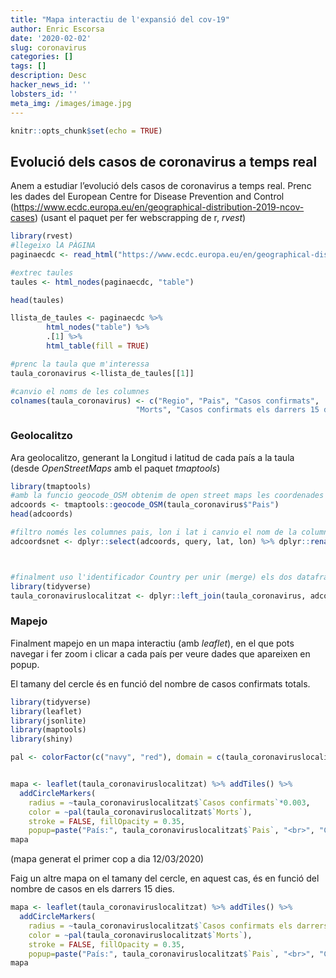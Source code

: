 ---
title: "Mapa interactiu de l'expansió del cov-19"
author: Enric Escorsa
date: '2020-02-02'
slug: coronavirus
categories: []
tags: []
description: Desc
hacker_news_id: ''
lobsters_id: ''
meta_img: /images/image.jpg
---

```{r setup, include=FALSE}
knitr::opts_chunk$set(echo = TRUE)
```

## Evolució dels casos de coronavirus a temps real

Anem a estudiar l’evolució dels casos de coronavirus a temps real. Prenc les dades del European Centre for Disease Prevention and Control (<https://www.ecdc.europa.eu/en/geographical-distribution-2019-ncov-cases>) (usant el paquet per fer webscrapping de r, _rvest_)

```{r, echo=TRUE, warning=F, message=F}
library(rvest)
#llegeixo lA PÀGINA
paginaecdc <- read_html("https://www.ecdc.europa.eu/en/geographical-distribution-2019-ncov-cases")

#extrec taules
taules <- html_nodes(paginaecdc, "table")

head(taules)

llista_de_taules <- paginaecdc %>%
        html_nodes("table") %>%
        .[1] %>%
        html_table(fill = TRUE)

#prenc la taula que m'interessa
taula_coronavirus <-llista_de_taules[[1]]

#canvio el noms de les columnes
colnames(taula_coronavirus) <- c("Regio", "Pais", "Casos confirmats",
                            "Morts", "Casos confirmats els darrers 15 dies")
```

### Geolocalitzo

Ara geolocalitzo, generant la Longitud i latitud de cada país a la taula (desde _OpenStreetMaps_ amb el paquet _tmaptools_)

```{r, echo=TRUE, warning=F, message=F}

library(tmaptools)
#amb la funcio geocode_OSM obtenim de open street maps les coordenades de la columna "Pais"
adcoords <- tmaptools::geocode_OSM(taula_coronavirus$"Pais")
head(adcoords)

#filtro només les columnes pais, lon i lat i canvio el nom de la columna dels paisos que es deia query a Country
adcoordsnet <- dplyr::select(adcoords, query, lat, lon) %>% dplyr::rename(Pais = query)



#finalment uso l'identificador Country per unir (merge) els dos dataframes (el dataframe original i el de coordenades) i afegir les columnes lon i lat al csv original
library(tidyverse)
taula_coronaviruslocalitzat <- dplyr::left_join(taula_coronavirus, adcoordsnet, by = "Pais")

```


### Mapejo

Finalment mapejo en un mapa interactiu (amb _leaflet_), en el que pots navegar i fer zoom i clicar a cada país per veure dades que apareixen en popup.

El tamany del cercle és en funció del nombre de casos confirmats totals.

```{r, echo=TRUE, warning=F, message=F}
library(tidyverse)
library(leaflet)
library(jsonlite)
library(maptools)
library(shiny)

pal <- colorFactor(c("navy", "red"), domain = c(taula_coronaviruslocalitzat$`Morts`, taula_coronaviruslocalitzat$`Casos confirmats els darrers 15 dies`))


mapa <- leaflet(taula_coronaviruslocalitzat) %>% addTiles() %>%
  addCircleMarkers(
    radius = ~taula_coronaviruslocalitzat$`Casos confirmats`*0.003,
    color = ~pal(taula_coronaviruslocalitzat$`Morts`),
    stroke = FALSE, fillOpacity = 0.35,
    popup=paste("País:", taula_coronaviruslocalitzat$`Pais`, "<br>", "Casos:", taula_coronaviruslocalitzat$`Casos confirmats`, "<br>", "Casos confirmats els darrers 15 dies:", taula_coronaviruslocalitzat$`Casos confirmats els darrers 15 dies`, "<br>",  "Morts", taula_coronaviruslocalitzat$`Morts`, "<br>"))
mapa
``` 

(mapa generat el primer cop a dia 12/03/2020)


Faig un altre mapa on el tamany del cercle, en aquest cas, és en funció del nombre de casos en els darrers 15 dies.

```{r, echo=TRUE, warning=F, message=F}

mapa <- leaflet(taula_coronaviruslocalitzat) %>% addTiles() %>%
  addCircleMarkers(
    radius = ~taula_coronaviruslocalitzat$`Casos confirmats els darrers 15 dies`*0.003,
    color = ~pal(taula_coronaviruslocalitzat$`Morts`),
    stroke = FALSE, fillOpacity = 0.35,
    popup=paste("País:", taula_coronaviruslocalitzat$`Pais`, "<br>", "Casos:", taula_coronaviruslocalitzat$`Casos confirmats`, "<br>", "Casos confirmats els darrers 15 dies:", taula_coronaviruslocalitzat$`Casos confirmats els darrers 15 dies`, "<br>",  "Morts", taula_coronaviruslocalitzat$`Morts`, "<br>"))
mapa
``` 